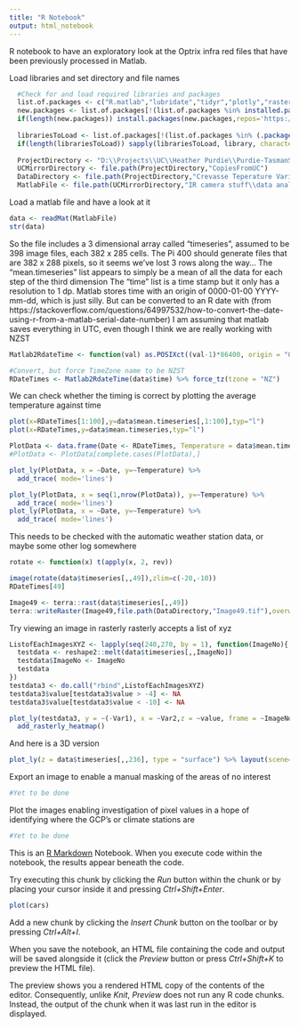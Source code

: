```yaml
---
title: "R Notebook"
output: html_notebook
---
```


R notebook to have an exploratory look at the Optrix infra red files that have been previously processed in Matlab.

Load libraries and set directory and file names
```r
  #Check for and load required libraries and packages
  list.of.packages <- c("R.matlab","lubridate","tidyr","plotly","rasterly")
  new.packages <- list.of.packages[!(list.of.packages %in% installed.packages()[,"Package"])]
  if(length(new.packages)) install.packages(new.packages,repos='https://cloud.r-project.org')
  
  librariesToLoad <- list.of.packages[!(list.of.packages %in% (.packages()))]
  if(length(librariesToLoad)) sapply(librariesToLoad, library, character.only = TRUE)
  
  ProjectDirectory <- "D:\\Projects\\UC\\Heather Purdie\\Purdie-TasmanSaddle-Crevasses"
  UCMirrorDirectory <- file.path(ProjectDirectory,"CopiesFromUC")
  DataDirectory <- file.path(ProjectDirectory,"Crevasse Teperature Variability\\Data")
  MatlabFile <- file.path(UCMirrorDirectory,"IR camera stuff\\data analysis from Raj for 2020\\Tier_4_timeseries.mat")
```

Load a matlab file and have a look at it
```r
data <- readMat(MatlabFile)
str(data)
```
So the file includes a 3 dimensional array called "timeseries", assumed to be 398 image files, each 382 x 285 cells.
The Pi 400 should generate files that are 382 x 288 pixels, so it seems we've lost 3 rows along the way...
The "mean.timeseries" list appears to simply be a mean of all the data for each step of the third dimension
The "time" list is a time stamp but it only has a resolution to 1 dp.
Matlab stores time with an origin of 0000-01-00 YYYY-mm-dd, which is just silly.
But can be converted to an R date with (from https://stackoverflow.com/questions/64997532/how-to-convert-the-date-using-r-from-a-matlab-serial-date-number)
I am assuming that matlab saves everything in UTC, even though I think we are really working with NZST
```r
Matlab2RdateTime <- function(val) as.POSIXct((val-1)*86400, origin = "0000-01-01", tz = "UTC")

#Convert, but force TimeZone name to be NZST
RDateTimes <- Matlab2RdateTime(data$time) %>% force_tz(tzone = "NZ")
```

We can check whether the timing is correct by plotting the average temperature against time
```r
plot(x=RDateTimes[1:100],y=data$mean.timeseries[,1:100],typ="l")
plot(x=RDateTimes,y=data$mean.timeseries,typ="l")

PlotData <- data.frame(Date <- RDateTimes, Temperature = data$mean.timeseries[1,])
#PlotData <- PlotData[complete.cases(PlotData),]

plot_ly(PlotData, x = ~Date, y=~Temperature) %>%
  add_trace( mode='lines')

plot_ly(PlotData, x = seq(1,nrow(PlotData)), y=~Temperature) %>%
  add_trace( mode='lines')
plot_ly(PlotData, x = ~Date, y=~Temperature) %>%
  add_trace( mode='lines')
```
This needs to be checked with the automatic weather station data, or maybe some other log
somewhere
```r
rotate <- function(x) t(apply(x, 2, rev))

image(rotate(data$timeseries[,,49]),zlim=c(-20,-10))
RDateTimes[49]

Image49 <- terra::rast(data$timeseries[,,49])
terra::writeRaster(Image49,file.path(DataDirectory,"Image49.tif"),overwrite=TRUE)
```
Try viewing an image in rasterly
rasterly accepts a list of xyz
```r

ListofEachImagesXYZ <- lapply(seq(240,270, by = 1), function(ImageNo){
  testdata <- reshape2::melt(data$timeseries[,,ImageNo])
  testdata$ImageNo <- ImageNo
  testdata
})
testdata3 <- do.call("rbind",ListofEachImagesXYZ)
testdata3$value[testdata3$value > -4] <- NA
testdata3$value[testdata3$value < -10] <- NA

plot_ly(testdata3, y = ~(-Var1), x = ~Var2,z = ~value, frame = ~ImageNo) %>%
  add_rasterly_heatmap()
```
And here is a 3D version
```r
plot_ly(z = data$timeseries[,,236], type = "surface") %>% layout(scene=list(aspectmode="manual",aspectratio=list(x=1,y=1, z=0.2),zaxis=list(range = c(-20,0)))) 
```



Export an image to enable a manual masking of the areas of no interest
```r
#Yet to be done
```

Plot the images enabling investigation of pixel values in a hope of identifying where the GCP's 
or climate stations are
```r
#Yet to be done
```


This is an [R Markdown](http://rmarkdown.rstudio.com) Notebook. When you execute code within the notebook, the results appear beneath the code. 

Try executing this chunk by clicking the *Run* button within the chunk or by placing your cursor inside it and pressing *Ctrl+Shift+Enter*. 

```r
plot(cars)
```

Add a new chunk by clicking the *Insert Chunk* button on the toolbar or by pressing *Ctrl+Alt+I*.

When you save the notebook, an HTML file containing the code and output will be saved alongside it (click the *Preview* button or press *Ctrl+Shift+K* to preview the HTML file).

The preview shows you a rendered HTML copy of the contents of the editor. Consequently, unlike *Knit*, *Preview* does not run any R code chunks. Instead, the output of the chunk when it was last run in the editor is displayed.
